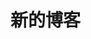 # 新的博客

<div
  style={{
    height: 200,
    backgroundColor: "gray",
    display: "flex",
  }}
>
  <div
    style={{
      flex: 1,
      height: "100%",
      backgroundColor: "blue",
    }}
  ></div>
  <div
    style={{
      flex: 1,
      height: "100%",
      backgroundColor: "black",
    }}
  ></div>
  <div
    style={{
      flex: 1,
      height: "100%",
      backgroundColor: "green",
    }}
  ></div>
</div>
